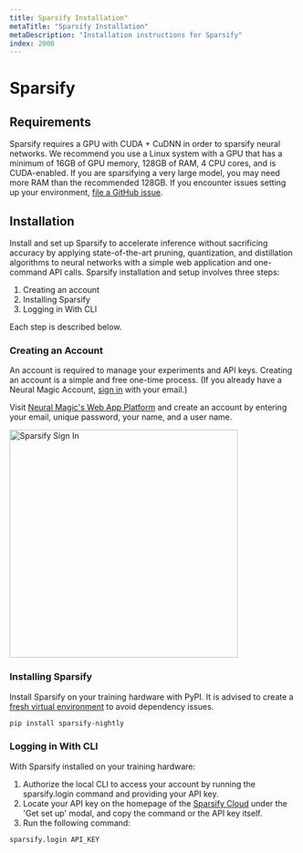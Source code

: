 ```yaml
---
title: Sparsify Installation"
metaTitle: "Sparsify Installation"
metaDescription: "Installation instructions for Sparsify"
index: 2000
---
```


# Sparsify

## Requirements

Sparsify requires a GPU with CUDA + CuDNN in order to sparsify neural networks. We recommend you use a Linux system with a GPU that has a minimum of 16GB of GPU memory, 128GB of RAM, 4 CPU cores, and is CUDA-enabled. If you are sparsifying a very large model, you may need more RAM than the recommended 128GB. If you encounter issues setting up your environment, [file a GitHub issue](https://github.com/neuralmagic/sparsify/issues).
</details>

## Installation

Install and set up Sparsify to accelerate inference without sacrificing accuracy by applying state-of-the-art pruning, quantization, and distillation algorithms to neural networks with a simple web application and one-command API calls. Sparsify installation and setup involves three steps:

1. Creating an account
2. Installing Sparsify
3. Logging in With CLI

Each step is described below.

### Creating an Account

An account is required to manage your experiments and API keys. Creating an account is a simple and free one-time process. (If you already have a Neural Magic Account, [sign in](https://account.neuralmagic.com/signin) with your email.)

Visit [Neural Magic's Web App Platform](https://account.neuralmagic.com/signup) and create an account by entering your email, unique password, your name, and a user name.

<img src="https://drive.google.com/uc?id=1RInSrLsfm0PQLEkjJqD1HzaCWA2yDcNi" alt="Sparsify Sign In" style="height: ; width:400px;"/>

### Installing Sparsify

Install Sparsify on your training hardware with PyPI. It is advised to create a [fresh virtual environment](https://docs.python.org/3/library/venv.html) to avoid dependency issues.

```bash
pip install sparsify-nightly
```

### Logging in With CLI

With Sparsify installed on your training hardware:
1. Authorize the local CLI to access your account by running the sparsify.login command and providing your API key.
2. Locate your API key on the homepage of the [Sparsify Cloud](https://apps.neuralmagic.com/sparsify) under the 'Get set up' modal, and copy the command or the API key itself.
3. Run the following command:

```bash
sparsify.login API_KEY
```
